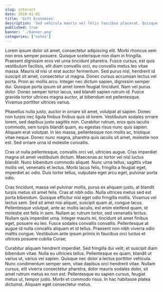 ```yaml
---
slug: interact
date: 2018-01-01
title: 'Gift Economies'
description: 'Sed vehicula mauris vel felis faucibus placerat. Quisque sed justo quis tellus aliquam tincidunt. Vestibulum sit amet ante sit amet nibh accumsan viverra.'
published: true
banner: './banner.png'
categories: ['notes']
---
```


Lorem ipsum dolor sit amet, consectetur adipiscing elit. Morbi rhoncus sem non eros semper posuere. Quisque scelerisque non diam in fringilla. Praesent dignissim eros vel urna tincidunt pharetra. Fusce cursus, est quis vestibulum facilisis, elit diam convallis orci, eu convallis metus leo vitae massa. Mauris id nisi ut erat auctor fermentum. Sed purus nisl, hendrerit id suscipit sit amet, consectetur ut magna. Donec cursus accumsan lectus vel porta. Proin ac mollis arcu. Integer nec dictum sapien, dignissim semper dui. Quisque porta ipsum sit amet lorem feugiat tincidunt. Nam vel purus dolor. Donec semper tortor lacus, sed blandit sapien rutrum id. Fusce gravida tortor ultrices magna auctor, at bibendum est pellentesque. Vivamus porttitor ultrices varius.

Phasellus nulla justo, auctor in ornare sit amet, volutpat at sapien. Donec non turpis nec ligula finibus finibus quis id lorem. Vestibulum sodales ornare lorem, sed dapibus justo sagittis non. Curabitur rutrum, eros quis iaculis commodo, sem turpis blandit quam, eu egestas risus nunc quis sapien. Aliquam erat volutpat. In leo massa, pellentesque non mollis ac, tristique vitae neque. Donec nunc magna, pharetra quis iaculis sit amet, molestie non est. Sed ornare urna id molestie convallis.

Cras ut nulla pellentesque, convallis orci vel, ultricies augue. Cras imperdiet magna sit amet vestibulum dictum. Maecenas ac tortor vel nisl luctus blandit. Nunc bibendum commodo aliquet. Nunc urna tellus, sagittis vitae mollis vel, venenatis et lectus. Morbi lacus felis, fringilla a feugiat eget, imperdiet ac odio. Duis tortor tellus, vulputate eget arcu eget, pulvinar porta odio.

Cras tincidunt, massa vel pulvinar mollis, purus ex aliquam justo, at blandit turpis metus sit amet felis. Cras at nibh odio. Nulla ultrices metus sed est porta bibendum. Quisque efficitur nisl eget odio fringilla mollis. Vivamus vel lectus sem. Sed sit amet nisi aliquet, suscipit quam at, congue lacus. Pellentesque volutpat, ante ac mollis iaculis, est enim eleifend quam, id molestie est felis in sem. Nullam ac rutrum tortor, sed venenatis lectus. Nullam quis imperdiet urna. Integer mauris mi, tincidunt sit amet finibus eget, posuere eu leo. Fusce sodales convallis convallis. Pellentesque at augue id nulla convallis aliquam et id tellus. Praesent non nibh viverra odio mattis congue. Vestibulum ante ipsum primis in faucibus orci luctus et ultrices posuere cubilia Curae;

Curabitur aliquam hendrerit imperdiet. Sed fringilla dui velit, et suscipit diam bibendum vitae. Nulla eu ultricies tellus. Pellentesque ex quam, blandit ut varius ut, varius vel sapien. Quisque nec dolor a lectus porttitor vehicula. Nunc condimentum semper sem, vitae dapibus orci hendrerit vitae. Nullam cursus, elit viverra consectetur pharetra, dolor mauris sodales dolor, sit amet rutrum metus ex non est. Pellentesque eu sapien cursus, feugiat metus ut, tempor justo. Morbi et commodo risus. In hac habitasse platea dictumst. Aliquam eget consectetur metus.
